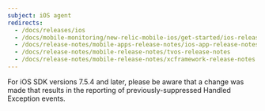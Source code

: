 ```yaml
---
subject: iOS agent
redirects:
  - /docs/releases/ios
  - /docs/mobile-monitoring/new-relic-mobile-ios/get-started/ios-release-notes
  - /docs/release-notes/mobile-apps-release-notes/ios-app-release-notes
  - /docs/release-notes/mobile-release-notes/tvos-release-notes
  - /docs/release-notes/mobile-release-notes/xcframework-release-notes
---
```

<Callout variant="important">
For iOS SDK versions 7.5.4 and later, please be aware that a change was made that results in the reporting of previously-suppressed Handled Exception events.
</Callout>
